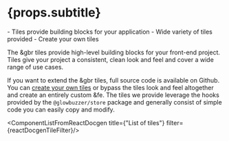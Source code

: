 
# {props.subtitle}

<Tldr>
- Tiles provide building blocks for your application
- Wide variety of tiles provided
- Create your own tiles
</Tldr>

The &gbr tiles provide high-level building blocks for your front-end project. Tiles give your project a consistent, clean
look and feel and cover a wide range of use cases.

If you want to extend the &gbr tiles, full source code is available on Github. You can [create your own tiles](Tile) or
bypass the tiles look and feel altogether and create an entirely custom &fe. The tiles we provide leverage the hooks provided by the `@glowbuzzer/store` package and
generally consist of simple code you can easily copy and modify.

<ComponentListFromReactDocgen title={"List of tiles"} filter={reactDocgenTileFilter}/>
